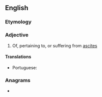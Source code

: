 ==English==

===Etymology===
{{suffix|en|ascites|ic}}

===Adjective===
{{en-adj}}

# {{lb|en|medicine}} Of, pertaining to, or suffering from [[ascites]]

====Translations====
{{trans-top|of, pertaining to, or suffering from ascites}}
* Portuguese: {{t|pt|ascítico}}
{{trans-mid}}
{{trans-bottom}}

===Anagrams===
* {{anagrams|en|a=acciist|icastic|sciatic}}